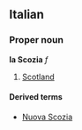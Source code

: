 ==Italian==
===Proper noun===
'''la Scozia''' ''f''

#[[Scotland]]

====Derived terms====
*[[Nuova Scozia]]